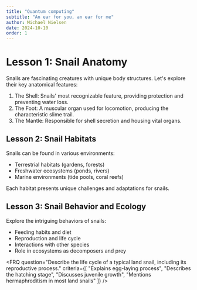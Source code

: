 ```yaml
---
title: "Quantum computing"
subtitle: "An ear for you, an ear for me"
author: Michael Nielsen
date: 2024-10-10
order: 1
---
```

# Lesson 1: Snail Anatomy

Snails are fascinating creatures with unique body structures. Let's explore their key anatomical features:

1. The Shell: Snails' most recognizable feature, providing protection and preventing water loss.
2. The Foot: A muscular organ used for locomotion, producing the characteristic slime trail.
3. The Mantle: Responsible for shell secretion and housing vital organs.

## Lesson 2: Snail Habitats

Snails can be found in various environments:

- Terrestrial habitats (gardens, forests)
- Freshwater ecosystems (ponds, rivers)
- Marine environments (tide pools, coral reefs)

Each habitat presents unique challenges and adaptations for snails.

## Lesson 3: Snail Behavior and Ecology

Explore the intriguing behaviors of snails:

- Feeding habits and diet
- Reproduction and life cycle
- Interactions with other species
- Role in ecosystems as decomposers and prey

<FRQ 
  question="Describe the life cycle of a typical land snail, including its reproductive process." 
  criteria={[
    "Explains egg-laying process",
    "Describes the hatching stage",
    "Discusses juvenile growth",
    "Mentions hermaphroditism in most land snails"
  ]}
/>


